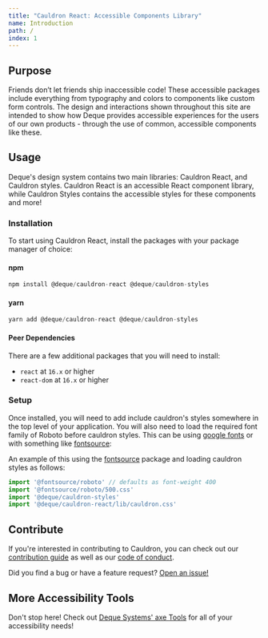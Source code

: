 ```yaml
---
title: "Cauldron React: Accessible Components Library"
name: Introduction
path: /
index: 1
---
```


## Purpose

Friends don’t let friends ship inaccessible code! These accessible packages include everything from typography and colors to components like custom form controls. The design and interactions shown throughout this site are intended to show how Deque provides accessible experiences for the users of our own products - through the use of common, accessible components like these.

## Usage

Deque's design system contains two main libraries: Cauldron React, and Cauldron styles. Cauldron React is an accessible React component library, while Cauldron Styles contains the accessible styles for these components and more!

### Installation

To start using Cauldron React, install the packages with your package manager of choice:

#### npm

```js
npm install @deque/cauldron-react @deque/cauldron-styles
```

#### yarn

```js
yarn add @deque/cauldron-react @deque/cauldron-styles
```

#### Peer Dependencies

There are a few additional packages that you will need to install:

- `react` at `16.x` or higher
- `react-dom` at `16.x` or higher

### Setup

Once installed, you will need to add include cauldron's styles somewhere in the top level of your application. You will also need to load the required font family of Roboto before cauldron styles. This can be using [google fonts](https://fonts.google.com/specimen/Roboto) or with something like [fontsource](https://fontsource.org/fonts/roboto):

An example of this using the [fontsource](https://fontsource.org/fonts/roboto) package and loading cauldron styles as follows:

```js
import '@fontsource/roboto' // defaults as font-weight 400
import '@fontsource/roboto/500.css'
import '@deque/cauldron-styles'
import '@deque/cauldron-react/lib/cauldron.css'
```

## Contribute

If you're interested in contributing to Cauldron, you can check out our [contribution guide](https://github.com/dequelabs/cauldron/blob/develop/CONTRIBUTING.md) as well as our [code of conduct](https://github.com/dequelabs/cauldron/blob/develop/CODE_OF_CONDUCT.md).

Did you find a bug or have a feature request? [Open an issue!](https://github.com/dequelabs/cauldron/issues/new/choose)

## More Accessibility Tools

Don't stop here! Check out [Deque Systems' axe Tools](https://www.deque.com/axe/) for all of your accessibility needs!
